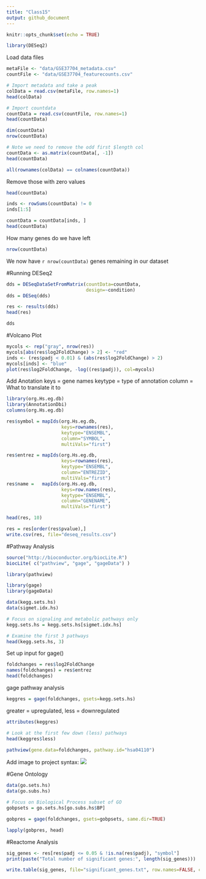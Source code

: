 ```yaml
---
title: "Class15"
output: github_document
---
```


```r
knitr::opts_chunk$set(echo = TRUE)
```


```r
library(DESeq2)
```

Load data files
```r
metaFile <- "data/GSE37704_metadata.csv"
countFile <- "data/GSE37704_featurecounts.csv"

# Import metadata and take a peak
colData = read.csv(metaFile, row.names=1)
head(colData)
```

```r
# Import countdata
countData = read.csv(countFile, row.names=1)
head(countData)
```


```r
dim(countData)
nrow(countData)
```




```r
# Note we need to remove the odd first $length col
countData <- as.matrix(countData[, -1])
head(countData)
```


```r
all(rownames(colData) == colnames(countData))
```

Remove those with zero values
```r
head(countData)
```

```r
inds <- rowSums(countData) != 0
inds[1:5]
```


```r
countData = countData[inds, ]
head(countData)
```

How many genes do we have left
```r
nrow(countData)
```

We now have `r nrow(countData)` genes remaining in our dataset

#Running DESeq2


```r
dds = DESeqDataSetFromMatrix(countData=countData,                             colData=colData,
                             design=~condition)
dds = DESeq(dds)
```


```r
res <- results(dds)
head(res)
```

```r
dds
```

#Volcano Plot
```r
mycols <- rep("gray", nrow(res))
mycols[abs(res$log2FoldChange) > 2] <- "red"
inds <- (res$padj < 0.01) & (abs(res$log2FoldChange) > 2)
mycols[inds] <- "blue"
plot(res$log2FoldChange, -log((res$padj)), col=mycols)
```

Add Anotation
keys = gene names
keytype = type of annotation
column = What to translate it to
```r
library(org.Hs.eg.db)
library(AnnotationDbi)
columns(org.Hs.eg.db)

res$symbol = mapIds(org.Hs.eg.db,
                    keys=rownames(res), 
                    keytype="ENSEMBL",
                    column="SYMBOL",
                    multiVals="first")

res$entrez = mapIds(org.Hs.eg.db,
                    keys=rownames(res),
                    keytype="ENSEMBL",
                    column="ENTREZID",
                    multiVals="first")
res$name =   mapIds(org.Hs.eg.db,
                    keys=row.names(res),
                    keytype="ENSEMBL",
                    column="GENENAME",
                    multiVals="first")

head(res, 10)
```


```r
res = res[order(res$pvalue),]
write.csv(res, file="deseq_results.csv")
```

#Pathway Analysis

```r
source("http://bioconductor.org/biocLite.R")
biocLite( c("pathview", "gage", "gageData") )
```


```r
library(pathview)
```


```r
library(gage)
library(gageData)

data(kegg.sets.hs)
data(sigmet.idx.hs)

# Focus on signaling and metabolic pathways only
kegg.sets.hs = kegg.sets.hs[sigmet.idx.hs]

# Examine the first 3 pathways
head(kegg.sets.hs, 3)
```


Set up input for gage()
```r
foldchanges = res$log2FoldChange
names(foldchanges) = res$entrez
head(foldchanges)
```

gage pathway analysis

```r
keggres = gage(foldchanges, gsets=kegg.sets.hs)
```

greater = upregulated, less = downregulated
```r
attributes(keggres)
```


```r
# Look at the first few down (less) pathways
head(keggres$less)
```


```r
pathview(gene.data=foldchanges, pathway.id="hsa04110")
```
Add image to project syntax:
![](hsa04110.pathview.png)


#Gene Ontology

```r
data(go.sets.hs)
data(go.subs.hs)

# Focus on Biological Process subset of GO
gobpsets = go.sets.hs[go.subs.hs$BP]

gobpres = gage(foldchanges, gsets=gobpsets, same.dir=TRUE)

lapply(gobpres, head)
```


#Reactome Analysis

```r
sig_genes <- res[res$padj <= 0.05 & !is.na(res$padj), "symbol"]
print(paste("Total number of significant genes:", length(sig_genes)))
```


```r
write.table(sig_genes, file="significant_genes.txt", row.names=FALSE, col.names=FALSE, quote=FALSE)
```









